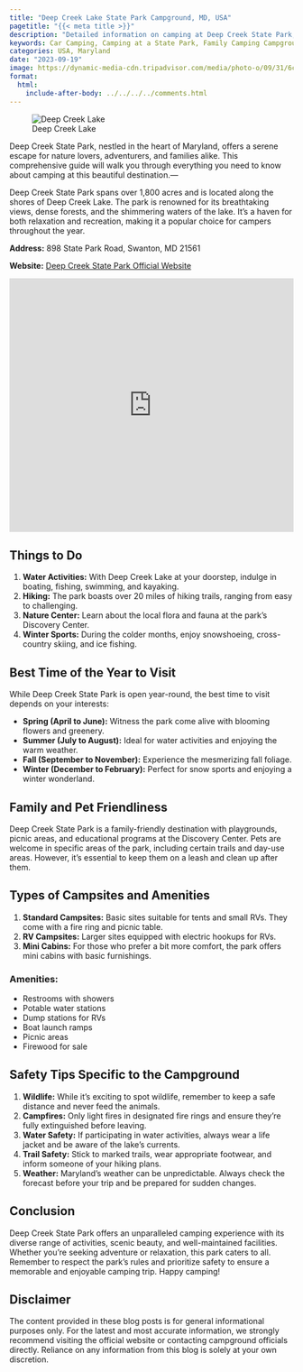 ```yaml
---
title: "Deep Creek Lake State Park Campground, MD, USA"
pagetitle: "{{< meta title >}}"
description: "Detailed information on camping at Deep Creek State Park, Maryland, USA."
keywords: Car Camping, Camping at a State Park, Family Camping Campground
categories: USA, Maryland
date: "2023-09-19"
image: https://dynamic-media-cdn.tripadvisor.com/media/photo-o/09/31/6c/e8/deep-creek-lake-state.jpg?w=2000&h=-1&s=1
format:
  html:
    include-after-body: ../../../../comments.html
---
```


![Deep Creek Lake](https://dynamic-media-cdn.tripadvisor.com/media/photo-o/09/31/6c/e8/deep-creek-lake-state.jpg?w=2000&h=-1&s=1){fig-alt="A view of deep creek lake during fall" .preview-image}

Deep Creek State Park, nestled in the heart of Maryland, offers a serene escape for nature lovers, adventurers, and families alike. This comprehensive guide will walk you through everything you need to know about camping at this beautiful destination.---

Deep Creek State Park spans over 1,800 acres and is located along the shores of Deep Creek Lake. The park is renowned for its breathtaking views, dense forests, and the shimmering waters of the lake. It's a haven for both relaxation and recreation, making it a popular choice for campers throughout the year.

**Address:** 
898 State Park Road, Swanton, MD 21561

**Website:** 
[Deep Creek State Park Official Website](http://dnr.maryland.gov/publiclands/Pages/western/deepcreek.aspx)


<iframe src="https://www.google.com/maps/embed?pb=!1m18!1m12!1m3!1d3078.1112755718555!2d-79.30071722403343!3d39.51197817159941!2m3!1f0!2f0!3f0!3m2!1i1024!2i768!4f13.1!3m3!1m2!1s0x89caab539d3ce1df%3A0xfe9f1aa9b991ad6f!2s898%20State%20Park%20Rd%2C%20Swanton%2C%20MD%2021561!5e0!3m2!1sen!2sus!4v1695149121894!5m2!1sen!2sus" width="100%" height="450" style="border:0;" allowfullscreen="" loading="lazy" referrerpolicy="no-referrer-when-downgrade"></iframe>


## Things to Do

1. **Water Activities:**  With Deep Creek Lake at your doorstep, indulge in boating, fishing, swimming, and kayaking.   
2. **Hiking:**  The park boasts over 20 miles of hiking trails, ranging from easy to challenging.   
3. **Nature Center:**  Learn about the local flora and fauna at the park's Discovery Center.   
4. **Winter Sports:**  During the colder months, enjoy snowshoeing, cross-country skiing, and ice fishing.   

## Best Time of the Year to Visit

While Deep Creek State Park is open year-round, the best time to visit depends on your interests:   

- **Spring (April to June):**  Witness the park come alive with blooming flowers and greenery.   
- **Summer (July to August):**  Ideal for water activities and enjoying the warm weather.   
- **Fall (September to November):**  Experience the mesmerizing fall foliage.   
- **Winter (December to February):**  Perfect for snow sports and enjoying a winter wonderland.  

## Family and Pet Friendliness

Deep Creek State Park is a family-friendly destination with playgrounds, picnic areas, and educational programs at the Discovery Center. Pets are welcome in specific areas of the park, including certain trails and day-use areas. However, it's essential to keep them on a leash and clean up after them.

## Types of Campsites and Amenities

1. **Standard Campsites:**  Basic sites suitable for tents and small RVs. They come with a fire ring and picnic table.   
2. **RV Campsites:**  Larger sites equipped with electric hookups for RVs.   
3. **Mini Cabins:**  For those who prefer a bit more comfort, the park offers mini cabins with basic furnishings.  

### Amenities:
- Restrooms with showers  
- Potable water stations  
- Dump stations for RVs  
- Boat launch ramps  
- Picnic areas  
- Firewood for sale  

## Safety Tips Specific to the Campground

1. **Wildlife:**  While it's exciting to spot wildlife, remember to keep a safe distance and never feed the animals.   
2. **Campfires:**  Only light fires in designated fire rings and ensure they're fully extinguished before leaving.   
3. **Water Safety:**  If participating in water activities, always wear a life jacket and be aware of the lake's currents.   
4. **Trail Safety:**  Stick to marked trails, wear appropriate footwear, and inform someone of your hiking plans.   
5. **Weather:**  Maryland's weather can be unpredictable. Always check the forecast before your trip and be prepared for sudden changes.  

## Conclusion

Deep Creek State Park offers an unparalleled camping experience with its diverse range of activities, scenic beauty, and well-maintained facilities. Whether you're seeking adventure or relaxation, this park caters to all. Remember to respect the park's rules and prioritize safety to ensure a memorable and enjoyable camping trip. Happy camping!

::: callout-important
## Disclaimer
The content provided in these blog posts is for general informational purposes only. For the latest and most accurate information, we strongly recommend visiting the official website or contacting campground officials directly. Reliance on any information from this blog is solely at your own discretion.
:::

